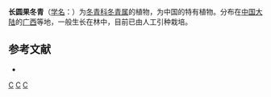 {{Speciesbox 
| genus = Ilex
| species = oblonga
| authority = [[曾沧江|C. J. Tseng]]
}}
'''长圆果冬青'''（[[学名|学名]]：{{lang|la|''Ilex oblonga''}}）为[[冬青科|冬青科]][[冬青属|冬青属]]的植物，为中国的特有植物。分布在[[中国大陆|中国大陆]]的[[广西|广西]]等地，一般生长在林中，目前已由人工引种栽培。

== 参考文献 ==
<div class="references-small">
* {{cite web| url =http://www.bioinfo.cn/db05/KmzwSpecies.php?action=view&id=14188| title =长圆果冬青| work =《中国高等植物数据库全库》| publisher =中国科学院微生物研究所| author =昆明植物研究所| accessdate =2009-02-24| deadurl =yes| archiveurl =https://web.archive.org/web/20160305002713/http://www.bioinfo.cn/db05/KmzwSpecies.php?action=view&id=14188| archivedate =2016-03-05}}
</div>
{{Taxonbar|from=Q4118124}}

[[Category:冬青属|C]]
[[Category:中國特有植物|C]]
[[Category:广西植物|C]]